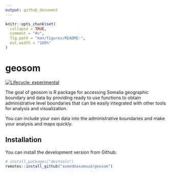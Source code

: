 ```yaml
---
output: github_document
---
```


<!-- README.md is generated from README.Rmd. Please edit that file -->

```r
knitr::opts_chunk$set(
  collapse = TRUE,
  comment = "#>",
  fig.path = "man/figures/README-",
  out.width = "100%"
)
```

# geosom 

<!-- badges: start -->
[![Lifecycle: experimental](https://img.shields.io/badge/lifecycle-experimental-orange.svg)](https://lifecycle.r-lib.org/articles/stages.html#experimental)
<!-- badges: end -->

The goal of geosom is R package for accessing Somalia geographic boundary and data by providing ready to use functions to obtain administrative level boundaries that can be easily integrated with other tools for analysis and visualization. 

You can include your own data into the administrative boundaries and make your analysis and maps quickly. 


## Installation

You can install the development version from Github:

``` r
# install.packages("devtools")
remotes::install_github("axmedmaxamuud/geosom")
```



